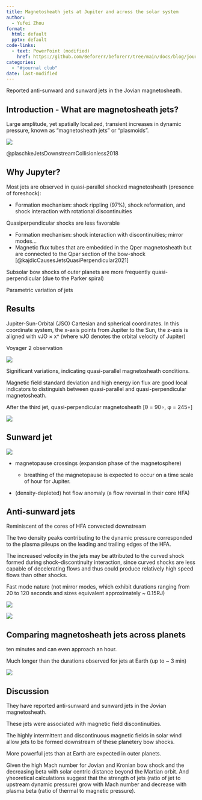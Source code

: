 ```yaml
---
title: Magnetosheath jets at Jupiter and across the solar system
author: 
  - Yufei Zhou
format:
  html: default
  pptx: default
code-links:
  - text: PowerPoint (modified)
    href: https://github.com/Beforerr/beforerr/tree/main/docs/blog/journal_club/2024-10-16_jets/index.pptx
categories:
  - "#journal club"
date: last-modified
---
```


Reported anti-sunward and sunward jets in the Jovian magnetosheath.

## Introduction - What are magnetosheath jets?

Large amplitude, yet spatially localized, transient increases in dynamic pressure, known as “magnetosheath jets” or “plasmoids”.

![](images/paste-7.png)

@plaschkeJetsDownstreamCollisionless2018

## Why Jupyter?

Most jets are observed in quasi-parallel shocked magnetosheath (presence of foreshock):

-   Formation mechanism: shock rippling (97%), shock reformation, and shock interaction with rotational discontinuities

Quasiperpendicular shocks are less favorable

-   Formation mechanism: shock interaction with discontinuities; mirror modes...
-   Magnetic flux tubes that are embedded in the Qper magnetosheath but are connected to the Qpar section of the bow-shock [@kajdicCausesJetsQuasiPerpendicular2021]

Subsolar bow shocks of outer planets are more frequently quasi-perpendicular (due to the Parker spiral)

Parametric variation of jets

## Results

Jupiter-Sun-Orbital (JSO) Cartesian and spherical coordinates. In this coordinate system, the x-axis points from Jupiter to the Sun, the z-axis is aligned with vJO × x\^ (where vJO denotes the orbital velocity of Jupiter)

Voyager 2 observation

![](images/paste-1.png)

Significant variations, indicating quasi-parallel magnetosheath conditions.

Magnetic field standard deviation and high energy ion flux are good local indicators to distinguish between quasi-parallel and quasi-perpendicular magnetosheath.

After the third jet, quasi-perpendicular magnetosheath \[θ = 90∘, φ = 245∘\]

![](images/paste-6.png)

## Sunward jet

![](images/paste-5.png)

-   magnetopause crossings (expansion phase of the magnetosphere)

    -   breathing of the magnetopause is expected to occur on a time scale of hour for Jupiter.

-   (density-depleted) hot flow anomaly (a flow reversal in their core HFA)

## Anti-sunward jets

Reminiscent of the cores of HFA convected downstream

The two density peaks contributing to the dynamic pressure corresponded to the plasma pileups on the leading and trailing edges of the HFA.

The increased velocity in the jets may be attributed to the curved shock formed during shock–discontinuity interaction, since curved shocks are less capable of decelerating flows and thus could produce relatively high speed flows than other shocks.

Fast mode nature (not mirror modes, which exhibit durations ranging from 20 to 120 seconds and sizes equivalent approximately \~ 0.15RJ)

![](images/paste-4.png)

![](images/paste-2.png)

## Comparing magnetosheath jets across planets

ten minutes and can even approach an hour.

Much longer than the durations observed for jets at Earth (up to \~ 3 min)

![](images/paste-3.png)

## Discussion

They have reported anti-sunward and sunward jets in the Jovian magnetosheath. 

These jets were associated with magnetic field discontinuities.

The highly intermittent and discontinuous magnetic fields in solar wind allow jets to be formed downstream of these planetery bow shocks.

More powerful jets than at Earth are expected in outer planets.

Given the high Mach number for Jovian and Kronian bow shock and the decreasing beta with solar centric distance beyond the Martian orbit. And yheoretical calculations suggest that the strength of jets (ratio of jet to upstream dynamic pressure) grow with Mach number and decrease with plasma beta (ratio of thermal to magnetic pressure).
